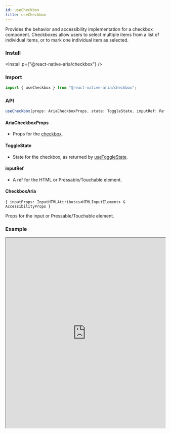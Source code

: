 ```yaml
---
id: useCheckbox
title: useCheckbox
---
```



Provides the behavior and accessibility implementation for a checkbox component. Checkboxes allow users to select multiple items from a list of individual items, or to mark one individual item as selected.

### Install

<Install p={"@react-native-aria/checkbox"} />

### Import

```js
import { useCheckbox } from "@react-native-aria/checkbox";
```

### API

```ts
useCheckbox(props: AriaCheckboxProps, state: ToggleState, inputRef: RefObject): CheckboxAria
```

#### AriaCheckboxProps

- Props for the [checkbox](https://react-spectrum.adobe.com/react-aria/useCheckbox.html).

#### ToggleState

- State for the checkbox, as returned by [useToggleState](https://react-spectrum.adobe.com/react-stately/useToggleState.html).

#### inputRef

- A ref for the HTML or Pressable/Touchable element.

#### CheckboxAria

```
{ inputProps: InputHTMLAttributes<HTMLInputElement> & AccessibilityProps }
```

Props for the input or Pressable/Touchable element.

### Example

<iframe
  src="https://snack.expo.io/embedded/@nishanbende/usecheckbox?preview=true&platform=web&theme=dark"
  height="600"
  width="100%"
/>
